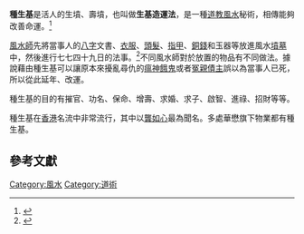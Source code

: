 {{中國民間信仰}}
'''種生基'''是活人的生墳、壽墳，也叫做'''生基造運法'''，是一種[[道教|道教]][[風水|風水]]秘術，相傳能夠改善命運。<ref>{{cite web|title=四川挖出明代古墓不见棺木尸骨 或富贾求运所用|url=http://news.163.com/api/14/0807/05/A31836OP00014AED.html?frp091|accessdate=2014-08-27|archive-url=https://web.archive.org/web/20160305010306/http://news.163.com/api/14/0807/05/A31836OP00014AED.html?frp091|archive-date=2016-03-05|dead-url=yes}}</ref>

[[風水師|風水師]]先將當事人的[[八字|八字]]文書、[[衣服|衣服]]、[[頭髮|頭髮]]、[[指甲|指甲]]、[[硬幣|銅錢]]和玉器等放進風水[[墳墓|墳墓]]中，然後進行七七四十九日的法事。<ref>{{Cite web |url=http://orientaldaily.on.cc/cnt/news/20090513/00176_003.html |title=「種生基」設假墳髮膚衣物吸運 |accessdate=2011-04-06 |archive-date=2012-06-14 |archive-url=https://web.archive.org/web/20120614205939/http://orientaldaily.on.cc/cnt/news/20090513/00176_003.html |dead-url=no }}</ref>不同風水師對於放置的物品有不同做法。據說藉由種生基可以讓原本來擾亂尋仇的[[瘟神|瘟神]][[餓鬼|餓鬼]]或者[[冤親債主|冤親債主]]誤以為當事人已死，所以從此延年、改運。

種生基的目的有摧官、功名、保命、增壽、求婚、求子、啟智、進祿、招財等等。

種生基在[[香港|香港]]名流中非常流行，其中以[[龔如心|龔如心]]最為聞名。多處華懋旗下物業都有種生基。

==參考文獻==
{{reflist}}
[[Category:風水|Category:風水]]
[[Category:道術|Category:道術]]